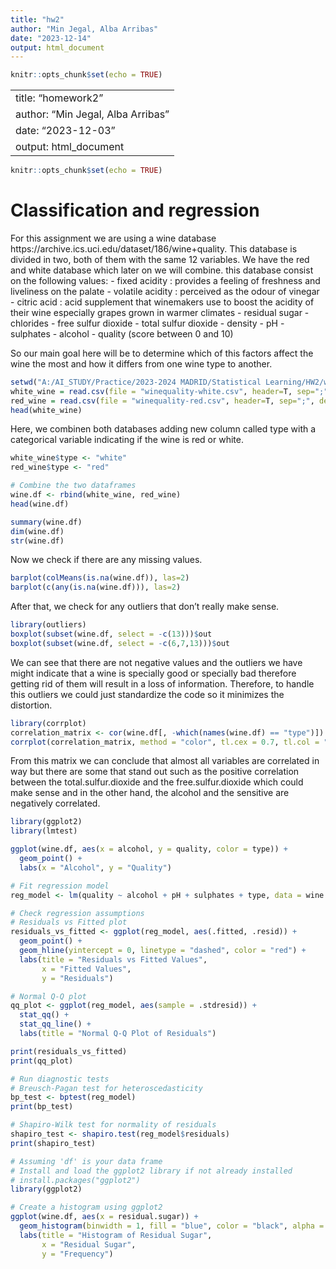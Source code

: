 ```yaml
---
title: "hw2"
author: "Min Jegal, Alba Arribas"
date: "2023-12-14"
output: html_document
---
```


```r
knitr::opts_chunk$set(echo = TRUE)
```

---
title: "homework2"
author: "Min Jegal, Alba Arribas"
date: "2023-12-03"
output: html_document
---

```r
knitr::opts_chunk$set(echo = TRUE)
```

# Classification and regression

For this assignment we are using a wine database https://archive.ics.uci.edu/dataset/186/wine+quality. This database is divided in two, both of them with the same 12 variables. We have the red and white database which later on we will combine. 
this database consist on the following values:
- fixed acidity : provides a feeling of freshness and liveliness on the palate
- volatile acidity : perceived as the odour of vinegar
- citric acid : acid supplement that winemakers use to boost the acidity of their wine especially grapes grown in warmer climates
- residual sugar
- chlorides
- free sulfur dioxide
- total sulfur dioxide
- density
- pH
- sulphates
- alcohol
- quality (score between 0 and 10)

So our main goal here will be to determine which of this factors affect the wine the most and how it differs from one wine type to another.

```r
setwd("A:/AI_STUDY/Practice/2023-2024 MADRID/Statistical Learning/HW2/wine+quality")
white_wine = read.csv(file = "winequality-white.csv", header=T, sep=";", dec=".")
red_wine = read.csv(file = "winequality-red.csv", header=T, sep=";", dec=".")
head(white_wine)
```
Here, we combinen both databases adding new column called type with a categorical variable indicating if the wine is red or white.


```r
white_wine$type <- "white"
red_wine$type <- "red"

# Combine the two dataframes
wine.df <- rbind(white_wine, red_wine)
head(wine.df)
```

```r
summary(wine.df)
dim(wine.df)
str(wine.df)
```
Now we check if there are any missing values.
```r
barplot(colMeans(is.na(wine.df)), las=2)
barplot(c(any(is.na(wine.df))), las=2)
```
After that, we check for any outliers that don't really make sense.

```r

library(outliers)
boxplot(subset(wine.df, select = -c(13)))$out
boxplot(subset(wine.df, select = -c(6,7,13)))$out
```

We can see that there are not negative values and the outliers we have might indicate that a wine is specially good or specially bad therefore getting rid of them will result in a loss of information. Therefore, to handle this outliers we could just standardize the code so it minimizes the distortion.


```r
library(corrplot)
correlation_matrix <- cor(wine.df[, -which(names(wine.df) == "type")])
corrplot(correlation_matrix, method = "color", tl.cex = 0.7, tl.col = "black", addrect = 2)
```

From this matrix we can conclude that almost all variables are correlated in way but there are some that stand out such as the positive correlation between the total.sulfur.dioxide and the free.sulfur.dioxide which could make sense and in the other hand, the alcohol and the sensitive are negatively correlated.


```r
library(ggplot2)
library(lmtest)

ggplot(wine.df, aes(x = alcohol, y = quality, color = type)) +
  geom_point() +
  labs(x = "Alcohol", y = "Quality")
```
```r

# Fit regression model
reg_model <- lm(quality ~ alcohol + pH + sulphates + type, data = wine.df)

# Check regression assumptions
# Residuals vs Fitted plot
residuals_vs_fitted <- ggplot(reg_model, aes(.fitted, .resid)) +
  geom_point() +
  geom_hline(yintercept = 0, linetype = "dashed", color = "red") +
  labs(title = "Residuals vs Fitted Values",
       x = "Fitted Values",
       y = "Residuals")

# Normal Q-Q plot
qq_plot <- ggplot(reg_model, aes(sample = .stdresid)) +
  stat_qq() +
  stat_qq_line() +
  labs(title = "Normal Q-Q Plot of Residuals")

print(residuals_vs_fitted)
print(qq_plot)

# Run diagnostic tests
# Breusch-Pagan test for heteroscedasticity
bp_test <- bptest(reg_model)
print(bp_test)

# Shapiro-Wilk test for normality of residuals
shapiro_test <- shapiro.test(reg_model$residuals)
print(shapiro_test)


```


```r

# Assuming 'df' is your data frame
# Install and load the ggplot2 library if not already installed
# install.packages("ggplot2")
library(ggplot2)

# Create a histogram using ggplot2
ggplot(wine.df, aes(x = residual.sugar)) +
  geom_histogram(binwidth = 1, fill = "blue", color = "black", alpha = 0.7) +
  labs(title = "Histogram of Residual Sugar",
       x = "Residual Sugar",
       y = "Frequency")
```
